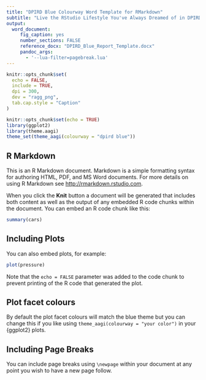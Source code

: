 ```yaml
---
title: "DPIRD Blue Colourway Word Template for RMarkdown"
subtitle: "Live the RStudio Lifestyle You've Always Dreamed of in DPIRD Blue"
output: 
  word_document:
     fig_caption: yes
     number_sections: FALSE
     reference_docx: "DPIRD_Blue_Report_Template.docx"
     pandoc_args:
       - '--lua-filter=pagebreak.lua'
---
```


```r
knitr::opts_chunk$set(
  echo = FALSE,
  include = TRUE,
  dpi = 300,
  dev = "ragg_png",
  tab.cap.style = "Caption"
)

knitr::opts_chunk$set(echo = TRUE)
library(ggplot2)
library(theme.aagi)
theme_set(theme_aagi(colourway = "dpird blue"))
```

## R Markdown

This is an R Markdown document. Markdown is a simple formatting syntax for authoring HTML, PDF, and MS Word documents. For more details on using R Markdown see <http://rmarkdown.rstudio.com>.

When you click the **Knit** button a document will be generated that includes both content as well as the output of any embedded R code chunks within the document. You can embed an R code chunk like this:

```r
summary(cars)
```

## Including Plots

You can also embed plots, for example:

```r
plot(pressure)
```

Note that the `echo = FALSE` parameter was added to the code chunk to prevent printing of the R code that generated the plot.

## Plot facet colours

By default the plot facet colours will match the blue theme but you can change this if you like using `theme_aagi(colourway = "your color")` in your {ggplot2} plots.

## Including Page Breaks

You can include page breaks using `\newpage` within your document at any point you wish to have a new page follow.
